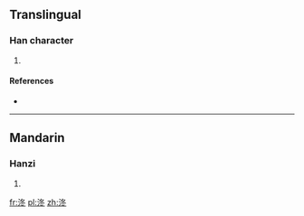 ==Translingual==

===Han character===
{{Han char|rn=85|rad=水|as=05|sn=8|four=|canj=EHEY}}

# {{defn|Han|sort=水05}}

====References====
* {{Han ref|kx=0615.110|dkj=17273|hdz=31591.040|uh=6CC8|ud=27848}}

----

==Mandarin==

===Hanzi===
{{cmn-hanzi|pin=[[zhōng]] ([[zhong1]])|wg=chung<sup>1</sup>}}

# {{defn|lang=cmn|sort=水05}}

[[fr:泈]]
[[pl:泈]]
[[zh:泈]]